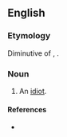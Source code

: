 ==English==

===Etymology===
Diminutive of {{term|ralphie}}, {{term|rafie}}.

===Noun===
{{en-noun}}

# {{context|Hartlepool|lang=en}} An [[idiot]].

====References====
* {{R:Northeast Dialect 2005|nocat=1}}